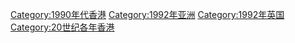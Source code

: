 {{catmore}}
{{Commonscat|1992 in Hong Kong}}

[[Category:1990年代香港|Category:1990年代香港]]
[[Category:1992年亚洲|Category:1992年亚洲]]
[[Category:1992年英国|Category:1992年英国]]
[[Category:20世纪各年香港|Category:20世纪各年香港]]